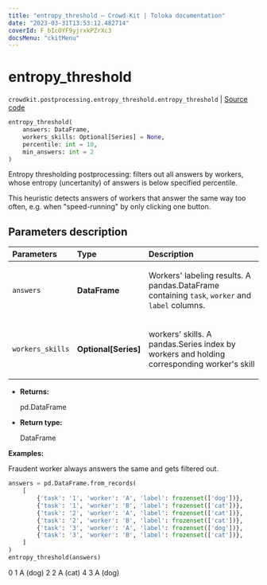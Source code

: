 ```yaml
---
title: "entropy_threshold — Crowd-Kit | Toloka documentation"
date: "2023-03-31T13:53:12.482714"
coverId: F_bIcOYF9yjrxkPZrXc3
docsMenu: "ckitMenu"
---
```


# entropy_threshold

`crowdkit.postprocessing.entropy_threshold.entropy_threshold` | [Source code](https://github.com/Toloka/crowd-kit/blob/v1.2.1/crowdkit/postprocessing/entropy_threshold.py#L13)

```python
entropy_threshold(
    answers: DataFrame,
    workers_skills: Optional[Series] = None,
    percentile: int = 10,
    min_answers: int = 2
)
```

Entropy thresholding postprocessing: filters out all answers by workers, whose entropy (uncertanity) of answers is below specified percentile.

This heuristic detects answers of workers that answer the same way too often, e.g. when "speed-running" by only
clicking one button.

## Parameters description

| Parameters | Type | Description |
| :----------| :----| :-----------|
`answers`|**DataFrame**|<p>Workers' labeling results. A pandas.DataFrame containing `task`, `worker` and `label` columns.</p>
`workers_skills`|**Optional\[Series\]**|<p>workers' skills. A pandas.Series index by workers and holding corresponding worker's skill</p>

* **Returns:**

  pd.DataFrame

* **Return type:**

  DataFrame

**Examples:**

Fraudent worker always answers the same and gets filtered out.

```python
answers = pd.DataFrame.from_records(
    [
        {'task': '1', 'worker': 'A', 'label': frozenset(['dog'])},
        {'task': '1', 'worker': 'B', 'label': frozenset(['cat'])},
        {'task': '2', 'worker': 'A', 'label': frozenset(['cat'])},
        {'task': '2', 'worker': 'B', 'label': frozenset(['cat'])},
        {'task': '3', 'worker': 'A', 'label': frozenset(['dog'])},
        {'task': '3', 'worker': 'B', 'label': frozenset(['cat'])},
    ]
)
entropy_threshold(answers)
```
0    1         A  (dog)
2    2         A  (cat)
4    3         A  (dog)